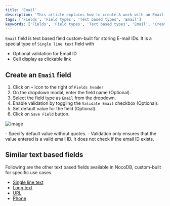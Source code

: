 ```yaml
---
title: 'Email'
description: 'This article explains how to create & work with an Email field.'
tags: ['Fields', 'Field types', 'Text based types', 'Email']
keywords: ['Fields', 'Field types', 'Text based types', 'Email', 'Create email field']
---
```



`Email` field is text based field custom-built for storing E-mail IDs. It is a special type of `Single line text` field with
- Optional validation for Email ID
- Cell display as clickable link

## Create an `Email` field
1. Click on `+` icon to the right of `Fields header`
2. On the dropdown modal, enter the field name (Optional).
3. Select the field type as `Email` from the dropdown.
4. Enable validation by toggling the `Validate Email` checkbox (Optional).
5. Set default value for the field (Optional).
6. Click on `Save Field` button.

![image](/img/v2/fields/types/email.png)

<Callout type="note">
- Specify default value without quotes.
- Validation only ensures that the value entered is a valid email ID. It does not check if the email ID exists.
</Callout>

## Similar text based fields
Following are the other text based fields available in NocoDB, custom-built for specific use cases.
- [Single line text](single-line-text)
- [Long text](long-text)
- [URL](url)
- [Phone](phonenumber)


